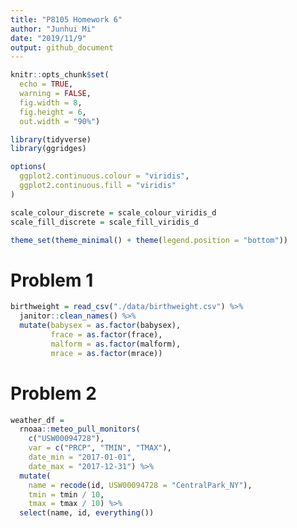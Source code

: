```yaml
---
title: "P8105 Homework 6"
author: "Junhui Mi"
date: "2019/11/9"
output: github_document
---
```


```r
knitr::opts_chunk$set(
  echo = TRUE,
  warning = FALSE,
  fig.width = 8,
  fig.height = 6,
  out.width = "90%")

library(tidyverse)
library(ggridges)

options(
  ggplot2.continuous.colour = "viridis",
  ggplot2.continuous.fill = "viridis"
)

scale_colour_discrete = scale_colour_viridis_d
scale_fill_discrete = scale_fill_viridis_d

theme_set(theme_minimal() + theme(legend.position = "bottom"))
```

# Problem 1
```r
birthweight = read_csv("./data/birthweight.csv") %>%
  janitor::clean_names() %>%
  mutate(babysex = as.factor(babysex),
         frace = as.factor(frace),
         malform = as.factor(malform),
         mrace = as.factor(mrace))
```

# Problem 2
```r
weather_df = 
  rnoaa::meteo_pull_monitors(
    c("USW00094728"),
    var = c("PRCP", "TMIN", "TMAX"), 
    date_min = "2017-01-01",
    date_max = "2017-12-31") %>%
  mutate(
    name = recode(id, USW00094728 = "CentralPark_NY"),
    tmin = tmin / 10,
    tmax = tmax / 10) %>%
  select(name, id, everything())
```
